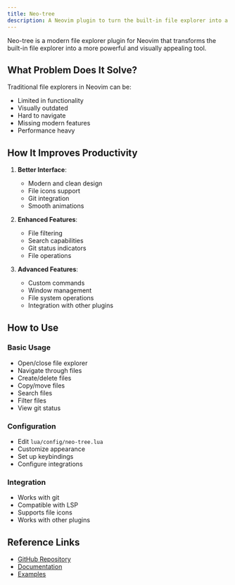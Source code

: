 ```yaml
---
title: Neo-tree
description: A Neovim plugin to turn the built-in file explorer into a modern file explorer
---
```


Neo-tree is a modern file explorer plugin for Neovim that transforms the built-in file explorer into a more powerful and visually appealing tool.

## What Problem Does It Solve?

Traditional file explorers in Neovim can be:
- Limited in functionality
- Visually outdated
- Hard to navigate
- Missing modern features
- Performance heavy

## How It Improves Productivity

1. **Better Interface**:
   - Modern and clean design
   - File icons support
   - Git integration
   - Smooth animations

2. **Enhanced Features**:
   - File filtering
   - Search capabilities
   - Git status indicators
   - File operations

3. **Advanced Features**:
   - Custom commands
   - Window management
   - File system operations
   - Integration with other plugins

## How to Use

### Basic Usage
- Open/close file explorer
- Navigate through files
- Create/delete files
- Copy/move files
- Search files
- Filter files
- View git status

### Configuration
- Edit `lua/config/neo-tree.lua`
- Customize appearance
- Set up keybindings
- Configure integrations

### Integration
- Works with git
- Compatible with LSP
- Supports file icons
- Works with other plugins

## Reference Links
- [GitHub Repository](https://github.com/nvim-neo-tree/neo-tree.nvim)
- [Documentation](https://github.com/nvim-neo-tree/neo-tree.nvim#features)
- [Examples](https://github.com/nvim-neo-tree/neo-tree.nvim#examples)
